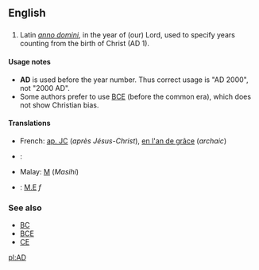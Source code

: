 ==English==
==={{initialism}}===

#Latin ''[[Anno Domini#Latin|anno domini]]'', in the year of (our) Lord, used to specify years counting from the birth of Christ (AD 1).

====Usage notes====
*'''AD''' is used before the year number.  Thus correct usage is "AD 2000", not "2000 AD".
*Some authors prefer to use [[BCE]] (before the common era), which does not show Christian bias.

====Translations====
*French: [[ap. JC]] (''après Jésus-Christ''), [[en l'an de grâce]] (''archaic'')
*{{ms}}:
*Malay: [[M]] (''Masihi'')

*{{lt}}: [[M.E]] ''f''


===See also===
*[[BC]]
*[[BCE]]
*[[CE]]

[[pl:AD]]